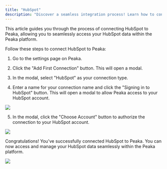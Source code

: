 ```yaml
---
title: "HubSpot"
description: "Discover a seamless integration process! Learn how to connect HubSpot to Peaka effortlessly for streamlined transactions."
---
```


This article guides you through the process of connecting HubSpot to Peaka, allowing you to seamlessly access your HubSpot data within the Peaka platform.

Follow these steps to connect HubSpot to Peaka:

1. Go to the settings page on Peaka.

2. Click the "Add First Connection" button. This will open a modal.

3. In the modal, select "HubSpot" as your connection type.

4. Enter a name for your connection name and click the "Signing in to HubSpot" button. This will open a modal to allow Peaka access to your HubSpot account.

<img src="images/integrations/hubspot-integration-1.png" />

5. In the modal, click the "Choose Account" button to authorize the connection to your HubSpot account.

<img src="images/integrations/hubspot-integration-2.png" />

Congratulations! You've successfully connected HubSpot to Peaka. You can now access and manage your HubSpot data seamlessly within the Peaka platform.

<img src="images/integrations/hubspot-integration-3.png" />